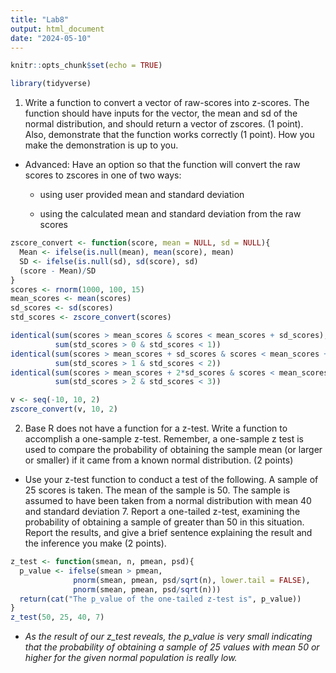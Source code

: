 ```yaml
---
title: "Lab8"
output: html_document
date: "2024-05-10"
---
```


```r
knitr::opts_chunk$set(echo = TRUE)
```
```r
library(tidyverse)
```
1. Write a function to convert a vector of raw-scores into z-scores. The function should have inputs for the vector, the mean and sd of the normal distribution, and should return a vector of zscores. (1 point). Also, demonstrate that the function works correctly (1 point). How you make the demonstration is up to you.   

* Advanced: Have an option so that the function will convert the raw scores to zscores in one of two ways:  

  + using user provided mean and standard deviation  

  + using the calculated mean and standard deviation from the raw scores  

```r
zscore_convert <- function(score, mean = NULL, sd = NULL){
  Mean <- ifelse(is.null(mean), mean(score), mean)
  SD <- ifelse(is.null(sd), sd(score), sd)
  (score - Mean)/SD
}
scores <- rnorm(1000, 100, 15)
mean_scores <- mean(scores)
sd_scores <- sd(scores)
std_scores <- zscore_convert(scores)

identical(sum(scores > mean_scores & scores < mean_scores + sd_scores),
          sum(std_scores > 0 & std_scores < 1))
identical(sum(scores > mean_scores + sd_scores & scores < mean_scores + 2*sd_scores),
          sum(std_scores > 1 & std_scores < 2))
identical(sum(scores > mean_scores + 2*sd_scores & scores < mean_scores + 3*sd_scores),
          sum(std_scores > 2 & std_scores < 3))

v <- seq(-10, 10, 2)
zscore_convert(v, 10, 2)
```
2. Base R does not have a function for a z-test. Write a function to accomplish a one-sample z-test. Remember, a one-sample z test is used to compare the probability of obtaining the sample mean (or larger or smaller) if it came from a known normal distribution. (2 points)
* Use your z-test function to conduct a test of the following. A sample of 25 scores is taken. The mean of the sample is 50. The sample is assumed to have been taken from a normal distribution with mean 40 and standard deviation 7. Report a one-tailed z-test, examining the probability of obtaining a sample of greater than 50 in this situation. Report the results, and give a brief sentence explaining the result and the inference you make (2 points).

```r
z_test <- function(smean, n, pmean, psd){
  p_value <- ifelse(smean > pmean,
              pnorm(smean, pmean, psd/sqrt(n), lower.tail = FALSE),
              pnorm(smean, pmean, psd/sqrt(n)))
  return(cat("The p_value of the one-tailed z-test is", p_value))
}
z_test(50, 25, 40, 7)

```
  + *As the result of our z_test reveals, the p_value is very small indicating that the probability of obtaining a sample of 25 values with mean 50 or higher for the given normal population is really low.*

